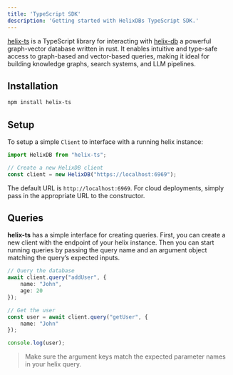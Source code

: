 ```yaml
---
title: 'TypeScript SDK'
description: 'Getting started with HelixDBs TypeScript SDK.'
---
```


[helix-ts](https://github.com/HelixDB/helix-ts) is a TypeScript library for interacting with [helix-db](https://github.com/HelixDB/helix-db) a powerful graph-vector database written in rust. It enables intuitive and type-safe access to graph-based and vector-based queries, making it ideal for building knowledge graphs, search systems, and LLM pipelines.

## Installation

```bash
npm install helix-ts
```

## Setup
To setup a simple `Client` to interface with a running helix instance:
```typescript
import HelixDB from "helix-ts";

// Create a new HelixDB client 
const client = new HelixDB("https://localhost:6969");
```
The default URL is `http://localhost:6969`. For cloud deployments, simply pass in the appropriate URL to the constructor.

## Queries
**helix-ts** has a simple interface for creating queries. First, you can create a new client with the endpoint of your helix instance.
Then you can start running queries by passing the query name and an argument object matching the query’s expected inputs.

```typescript
// Query the database
await client.query("addUser", {
    name: "John",
    age: 20
});

// Get the user
const user = await client.query("getUser", {
    name: "John"
});

console.log(user);
```
> Make sure the argument keys match the expected parameter names in your helix query.

